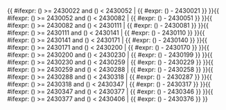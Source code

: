 <includeonly>{{ #ifexpr: ({{{1}}}) >= 2430022 and ({{{1}}}) < 2430052 | {{ #expr: ({{{1}}}) - 2430021 }} }}{{ #ifexpr: ({{{1}}}) >= 2430052 and ({{{1}}}) < 2430082 | {{ #expr: ({{{1}}}) - 2430051 }} }}{{ #ifexpr: ({{{1}}}) >= 2430082 and ({{{1}}}) < 2430111 | {{ #expr: ({{{1}}}) - 2430081 }} }}{{ #ifexpr: ({{{1}}}) >= 2430111 and ({{{1}}}) < 2430141 | {{ #expr: ({{{1}}}) - 2430110 }} }}{{ #ifexpr: ({{{1}}}) >= 2430141 and ({{{1}}}) < 2430171 | {{ #expr: ({{{1}}}) - 2430140 }} }}{{ #ifexpr: ({{{1}}}) >= 2430171 and ({{{1}}}) < 2430200 | {{ #expr: ({{{1}}}) - 2430170 }} }}{{ #ifexpr: ({{{1}}}) >= 2430200 and ({{{1}}}) < 2430230 | {{ #expr: ({{{1}}}) - 2430199 }} }}{{ #ifexpr: ({{{1}}}) >= 2430230 and ({{{1}}}) < 2430259 | {{ #expr: ({{{1}}}) - 2430229 }} }}{{ #ifexpr: ({{{1}}}) >= 2430259 and ({{{1}}}) < 2430288 | {{ #expr: ({{{1}}}) - 2430258 }} }}{{ #ifexpr: ({{{1}}}) >= 2430288 and ({{{1}}}) < 2430318 | {{ #expr: ({{{1}}}) - 2430287 }} }}{{ #ifexpr: ({{{1}}}) >= 2430318 and ({{{1}}}) < 2430347 | {{ #expr: ({{{1}}}) - 2430317 }} }}{{ #ifexpr: ({{{1}}}) >= 2430347 and ({{{1}}}) < 2430377 | {{ #expr: ({{{1}}}) - 2430346 }} }}{{ #ifexpr: ({{{1}}}) >= 2430377 and ({{{1}}}) < 2430406 | {{ #expr: ({{{1}}}) - 2430376 }} }}</includeonly><noinclude>{{Chinese calendar/doc}}

[[Category:中國農曆模板|{{PAGENAME}}]]


</noinclude>